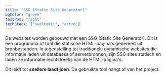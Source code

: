 ```yaml
---
title: "SSG (Static Site Generator)"
bgColor: "green"
textPos: "right"
techStack: ["sveltekit", "astro"]
---
```


De websites worden gebouwd met een SSG (Static Site Generator). Dit is een programma of tool die statische HTML-pagina's genereert uit bronbestanden. In tegenstelling tot traditionele dynamische websites die informatie laden uit databases of serverbronnen, zijn SSG sites statisch en laden ze informatie rechtstreeks van de HTML-pagina's.

Dit leidt tot **snellere laadtijden**. De gebruikte tool hangt af van het project.
